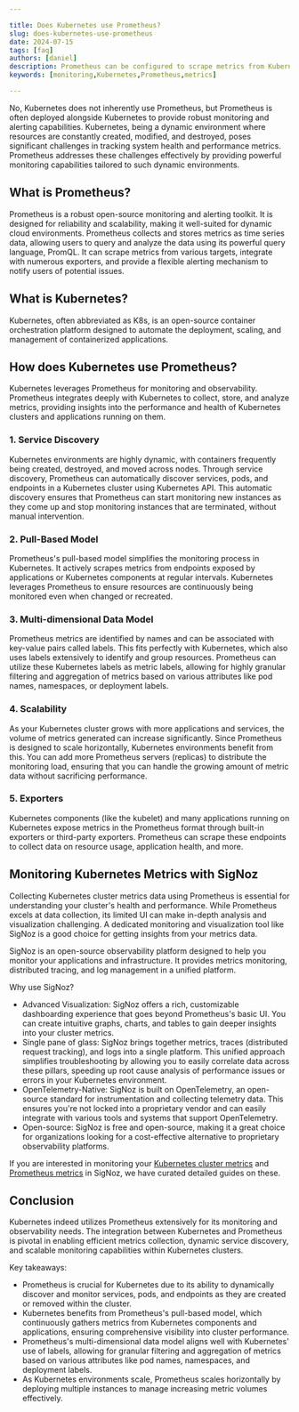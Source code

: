 ```yaml
---

title: Does Kubernetes use Prometheus?
slug: does-kubernetes-use-prometheus
date: 2024-07-15
tags: [faq]
authors: [daniel]
description: Prometheus can be configured to scrape metrics from Kubernetes resources, enabling detailed insights into the performance and health of the applications and infrastructure within the cluster.
keywords: [monitoring,Kubernetes,Prometheus,metrics]

---
```


No, Kubernetes does not inherently use Prometheus, but Prometheus is often deployed alongside Kubernetes to provide robust monitoring and alerting capabilities. Kubernetes, being a dynamic environment where resources are constantly created, modified, and destroyed, poses significant challenges in tracking system health and performance metrics. Prometheus addresses these challenges effectively by providing powerful monitoring capabilities tailored to such dynamic environments.

## What is Prometheus?

Prometheus is a robust open-source monitoring and alerting toolkit. It is designed for reliability and scalability, making it well-suited for dynamic cloud environments. Prometheus collects and stores metrics as time series data, allowing users to query and analyze the data using its powerful query language, PromQL. It can scrape metrics from various targets, integrate with numerous exporters, and provide a flexible alerting mechanism to notify users of potential issues.

## What is Kubernetes?

Kubernetes, often abbreviated as K8s, is an open-source container orchestration platform designed to automate the deployment, scaling, and management of containerized applications. 

## How does Kubernetes use Prometheus?

Kubernetes leverages Prometheus for monitoring and observability. Prometheus integrates deeply with Kubernetes to collect, store, and analyze metrics, providing insights into the performance and health of Kubernetes clusters and applications running on them.

### 1. Service Discovery

Kubernetes environments are highly dynamic, with containers frequently being created, destroyed, and moved across nodes. Through service discovery, Prometheus can automatically discover services, pods, and endpoints in a Kubernetes cluster using Kubernetes API. This automatic discovery ensures that Prometheus can start monitoring new instances as they come up and stop monitoring instances that are terminated, without manual intervention.

### 2. Pull-Based Model

Prometheus's pull-based model simplifies the monitoring process in Kubernetes. It actively scrapes metrics from endpoints exposed by applications or Kubernetes components at regular intervals. Kubernetes leverages Prometheus to ensure resources are continuously being monitored even when changed or recreated.

### 3. Multi-dimensional Data Model

Prometheus metrics are identified by names and can be associated with key-value pairs called labels. This fits perfectly with Kubernetes, which also uses labels extensively to identify and group resources. Prometheus can utilize these Kubernetes labels as metric labels, allowing for highly granular filtering and aggregation of metrics based on various attributes like pod names, namespaces, or deployment labels.

### 4. Scalability

As your Kubernetes cluster grows with more applications and services, the volume of metrics generated can increase significantly. Since Prometheus is designed to scale horizontally, Kubernetes environments benefit from this. You can add more Prometheus servers (replicas) to distribute the monitoring load, ensuring that you can handle the growing amount of metric data without sacrificing performance.

### 5. Exporters

Kubernetes components (like the kubelet) and many applications running on Kubernetes expose metrics in the Prometheus format through built-in exporters or third-party exporters. Prometheus can scrape these endpoints to collect data on resource usage, application health, and more.

## Monitoring Kubernetes Metrics with SigNoz

Collecting Kubernetes cluster metrics data using Prometheus is essential for understanding your cluster's health and performance. While Prometheus excels at data collection, its limited UI can make in-depth analysis and visualization challenging. A dedicated monitoring and visualization tool like SigNoz is a good choice for getting insights from your metrics data.

SigNoz is an open-source observability platform designed to help you monitor your applications and infrastructure. It provides metrics monitoring, distributed tracing, and log management in a unified platform. 

Why use SigNoz?

- Advanced Visualization: SigNoz offers a rich, customizable dashboarding experience that goes beyond Prometheus's basic UI. You can create intuitive graphs, charts, and tables to gain deeper insights into your cluster metrics.
- Single pane of glass: SigNoz brings together metrics, traces (distributed request tracking), and logs into a single platform. This unified approach simplifies troubleshooting by allowing you to easily correlate data across these pillars, speeding up root cause analysis of performance issues or errors in your Kubernetes environment.
- OpenTelemetry-Native: SigNoz is built on OpenTelemetry, an open-source standard for instrumentation and collecting telemetry data. This ensures you're not locked into a proprietary vendor and can easily integrate with various tools and systems that support OpenTelemetry.
- Open-source: SigNoz is free and open-source, making it a great choice for organizations looking for a cost-effective alternative to proprietary observability platforms.

If you are interested in monitoring your [Kubernetes cluster metrics](https://signoz.io/blog/opentelemetry-kubernetes-cluster-metrics-monitoring/) and [Prometheus metrics](https://signoz.io/blog/opentelemetry-collector-prometheus-receiver/) in SigNoz, we have curated detailed guides on these.

## Conclusion

Kubernetes indeed utilizes Prometheus extensively for its monitoring and observability needs. The integration between Kubernetes and Prometheus is pivotal in enabling efficient metrics collection, dynamic service discovery, and scalable monitoring capabilities within Kubernetes clusters.

Key takeaways:

- Prometheus is crucial for Kubernetes due to its ability to dynamically discover and monitor services, pods, and endpoints as they are created or removed within the cluster.
- Kubernetes benefits from Prometheus's pull-based model, which continuously gathers metrics from Kubernetes components and applications, ensuring comprehensive visibility into cluster performance.
- Prometheus's multi-dimensional data model aligns well with Kubernetes' use of labels, allowing for granular filtering and aggregation of metrics based on various attributes like pod names, namespaces, and deployment labels.
- As Kubernetes environments scale, Prometheus scales horizontally by deploying multiple instances to manage increasing metric volumes effectively.